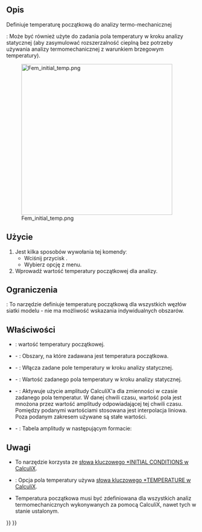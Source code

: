 <languages/>

{{Docnav
|[[FEM_ConstraintSelfWeight/pl|Obciążenie grawitacją]]
|[[FEM_ConstraintHeatflux/pl|Obciążenie strumieniem ciepła]]
|[[FEM_Workbench/pl|środowisko pracy MES]]
|IconL=FEM_ConstraintSelfWeight.svg
|IconR=FEM_ConstraintHeatflux.svg
|IconC=Workbench_FEM.svg
}}

{{GuiCommandContainer|
{{GuiCommand/pl
|Name=FEM ConstraintInitialTemperature
|Name/pl=MES: Temperatura początkowa
|MenuLocation=Model → Warunki brzegowe i obciążenia termiczne → Temperatura początkowa
|Workbenches=[[FEM_Workbench/pl|MES]]
|SeeAlso=[[FEM_tutorial/pl|Poradnik MES]]
}}
{{GuiCommandFemInfo/pl
|Solvers=CalculiX, Elmer
}}
}}

<span id="Description"></span>
==Opis==

Definiuje temperaturę początkową do analizy termo-mechanicznej

{{Version/pl|1.0}}: Może być również użyte do zadania pola temperatury w kroku analizy statycznej (aby zasymulować rozszerzalność cieplną bez potrzeby używania analizy termomechanicznej z warunkiem brzegowym temperatury).

[[Image:Fem_initial_temp.png|400px]]

{{Caption|Dwie kostki z różnymi temperaturami początkowymi wymieniające ciepło}}

<span id="Usage"></span>
==Użycie==

# Jest kilka sposobów wywołania tej komendyː
#* Wciśnij przycisk {{Button|[[Image:FEM_ConstraintInitialTemperature.svg|16px]] '''Temperatura początkowa'''}}.
#* Wybierz opcję {{MenuCommand|Model → Warunki brzegowe i obciążenia termiczne → [[Image:FEM_ConstraintInitialTemperature.svg|16px]] Temperatura początkowa}} z menu.
# Wprowadź wartość temperatury początkowej dla analizy.

<span id="Limitations"></span>
==Ograniczenia==

{{VersionMinus/pl|1.0}}: To narzędzie definiuje temperaturę początkową dla wszystkich węzłów siatki modelu - nie ma możliwość wskazania indywidualnych obszarów.

<span id="Properties"></span>
==Właściwości==

* {{PropertyData|initial Temperature}}: wartość temperatury początkowej.
* {{PropertyData|References}} - {{Version/pl|1.1}}: Obszary, na które zadawana jest temperatura początkowa.
* {{PropertyData|Enable Final Temperature}} - {{Version/pl|1.1}}: Włącza zadane pole temperatury w kroku analizy statycznej.
* {{PropertyData|Final Temperature}} - {{Version/pl|1.1}}: Wartość zadanego pola temperatury w kroku analizy statycznej.
* {{PropertyData|Enable Amplitude}} - {{Version/pl|1.1}}: Aktywuje użycie amplitudy CalculiX'a dla zmienności w czasie zadanego pola temperatur. W danej chwili czasu, wartość pola jest mnożona przez wartość amplitudy odpowiadającej tej chwili czasu. Pomiędzy podanymi wartościami stosowana jest interpolacja liniowa. Poza podanym zakresem używane są stałe wartości.
* {{PropertyData|Amplitude Values}} - {{Version/pl|1.1}}: Tabela amplitudy w następującym formacie:

: {{Code|lang=text|code=
time_1, amplitude_value_1
…
}}

<span id="Notes"></span>
==Uwagi==

* To narzędzie korzysta ze [https://web.mit.edu/calculix_v2.7/CalculiX/ccx_2.7/doc/ccx/node215.html słowa kluczowego *INITIAL CONDITIONS w CalculiX].
* {{Version/pl|1.1}}: Opcja pola temperatury używa [https://web.mit.edu/calculix_v2.7/CalculiX/ccx_2.7/doc/ccx/node250.html słowa kluczowego *TEMPERATURE w CalculiX].
* Temperatura początkowa musi być zdefiniowana dla wszystkich analiz termomechanicznych wykonywanych za pomocą CalculiX, nawet tych w stanie ustalonym.


{{Docnav
|[[FEM_ConstraintSelfWeight/pl|Obciążenie grawitacją]]
|[[FEM_ConstraintHeatflux/pl|Obciążenie strumieniem ciepła]]
|[[FEM_Workbench/pl|środowisko pracy MES]]
|IconL=FEM_ConstraintSelfWeight.svg
|IconR=FEM_ConstraintHeatflux.svg
|IconC=Workbench_FEM.svg
}}

{{FEM_Tools_navi{{#translation:}}}}
{{Userdocnavi{{#translation:}}}}